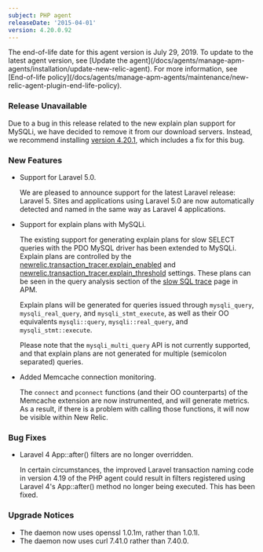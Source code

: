 ```yaml
---
subject: PHP agent
releaseDate: '2015-04-01'
version: 4.20.0.92
---
```


<Callout variant="important">
  The end-of-life date for this agent version is July 29, 2019. To update to the latest agent version, see [Update the agent](/docs/agents/manage-apm-agents/installation/update-new-relic-agent). For more information, see [End-of-life policy](/docs/agents/manage-apm-agents/maintenance/new-relic-agent-plugin-end-life-policy).
</Callout>

### Release Unavailable

Due to a bug in this release related to the new explain plan support for MySQLi, we have decided to remove it from our download servers. Instead, we recommend installing [version 4.20.1](https://docs.newrelic.com/docs/release-notes/agent-release-notes/php-release-notes/php-agent-420193), which includes a fix for this bug.

### New Features

* Support for Laravel 5.0.

  We are pleased to announce support for the latest Laravel release: Laravel 5. Sites and applications using Laravel 5.0 are now automatically detected and named in the same way as Laravel 4 applications.
* Support for explain plans with MySQLi.

  The existing support for generating explain plans for slow SELECT queries with the PDO MySQL driver has been extended to MySQLi. Explain plans are controlled by the [newrelic.transaction_tracer.explain_enabled](https://docs.newrelic.com/docs/agents/php-agent/configuration/php-agent-newrelicini-settings#inivar-tt-epenabled) and [newrelic.transaction_tracer.explain_threshold](https://docs.newrelic.com/docs/agents/php-agent/configuration/php-agent-newrelicini-settings#inivar-tt-epthreshold) settings. These plans can be seen in the query analysis section of the [slow SQL trace](/docs/apm/applications-menu/monitoring/databases-slow-queries-page) page in APM.

  Explain plans will be generated for queries issued through `mysqli_query`, `mysqli_real_query`, and `mysqli_stmt_execute`, as well as their OO equivalents `mysqli::query`, `mysqli::real_query`, and `mysqli_stmt::execute`.

  Please note that the `mysqli_multi_query` API is not currently supported, and that explain plans are not generated for multiple (semicolon separated) queries.
* Added Memcache connection monitoring.

  The `connect` and `pconnect` functions (and their OO counterparts) of the Memcache extension are now instrumented, and will generate metrics. As a result, if there is a problem with calling those functions, it will now be visible within New Relic.

### Bug Fixes

* Laravel 4 App::after() filters are no longer overridden.

  In certain circumstances, the improved Laravel transaction naming code in version 4.19 of the PHP agent could result in filters registered using Laravel 4's App::after() method no longer being executed. This has been fixed.

### Upgrade Notices

* The daemon now uses openssl 1.0.1m, rather than 1.0.1l.
* The daemon now uses curl 7.41.0 rather than 7.40.0.
